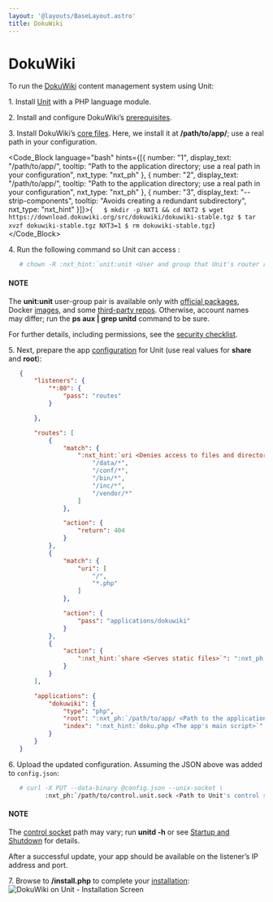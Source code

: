 ```yaml
---
layout: '@layouts/BaseLayout.astro'
title: DokuWiki
---
```

# DokuWiki

To run the [DokuWiki](https://www.dokuwiki.org) content management system using Unit:

1\. Install [Unit](../installation.md#installation-precomp-pkgs) with a PHP language module.

2\. Install and configure DokuWiki’s [prerequisites](https://www.dokuwiki.org/requirements).

3\. Install DokuWiki’s [core files](https://www.dokuwiki.org/install).  Here, we install it at **/path/to/app/**; use a real path in your configuration.

<Code_Block language="bash" hints={[{ number: "1", display_text: "/path/to/app/", tooltip: "Path to the application directory; use a real path in your configuration", nxt_type: "nxt_ph" }, { number: "2", display_text: "/path/to/app/", tooltip: "Path to the application directory; use a real path in your configuration", nxt_type: "nxt_ph" }, { number: "3", display_text: "--strip-components", tooltip: "Avoids creating a redundant subdirectory", nxt_type: "nxt_hint" }]}>{`   $ mkdir -p NXT1 && cd NXT2
   $ wget https://download.dokuwiki.org/src/dokuwiki/dokuwiki-stable.tgz
   $ tar xvzf dokuwiki-stable.tgz NXT3=1
   $ rm dokuwiki-stable.tgz`}</Code_Block>

4\. Run the following command so Unit can access :

```bash
   # chown -R :nxt_hint:`unit:unit <User and group that Unit's router runs as by default>` :nxt_ph:`/path/to/app/ <Path to the application files such as /data/www/app/; use a real path in your commands>`
```

#### NOTE

The **unit:unit** user-group pair is available only with [official packages](../installation.md#installation-precomp-pkgs), Docker [images](../installation.md#installation-docker), and some [third-party repos](../installation.md#installation-community-repos).  Otherwise, account names may differ; run the **ps aux \| grep unitd** command to be sure.

For further details, including permissions, see the [security checklist](security.md#security-apps).

5\. Next, prepare the app [configuration](../configuration.md#configuration-php) for Unit (use real values for **share** and **root**):

```json
   {
       "listeners": {
           "*:80": {
               "pass": "routes"
           }

       },

       "routes": [
           {
               "match": {
                   ":nxt_hint:`uri <Denies access to files and directories best kept private>`": [
                       "/data/*",
                       "/conf/*",
                       "/bin/*",
                       "/inc/*",
                       "/vendor/*"
                   ]
               },

               "action": {
                   "return": 404
               }
           },
           {
               "match": {
                   "uri": [
                       "/",
                       "*.php"
                   ]
               },

               "action": {
                   "pass": "applications/dokuwiki"
               }
           },
           {
               "action": {
                   ":nxt_hint:`share <Serves static files>`": ":nxt_ph:`/path/to/app <Path to the application directory; use a real path in your configuration>`$uri",
               }
           }
       ],

       "applications": {
           "dokuwiki": {
               "type": "php",
               "root": ":nxt_ph:`/path/to/app/ <Path to the application directory; use a real path in your configuration>`",
               "index": ":nxt_hint:`doku.php <The app's main script>`"
           }
       }
   }
```

6\. Upload the updated configuration.  Assuming the JSON above was added to `config.json`:

```bash
   # curl -X PUT --data-binary @config.json --unix-socket \
          :nxt_ph:`/path/to/control.unit.sock <Path to Unit's control socket in your installation>` :nxt_hint:`http://localhost/config/ <Path to the config section in Unit's control API>`
```

#### NOTE

The [control socket](../controlapi.md#configuration-socket) path may vary; run **unitd -h** or see [Startup and Shutdown](source.md#source-startup) for details.

After a successful update, your app should be available on the listener’s IP address and port.

7\. Browse to **/install.php** to complete your [installation](https://www.dokuwiki.org/installer): ![DokuWiki on Unit - Installation Screen](/dokuwiki.png)